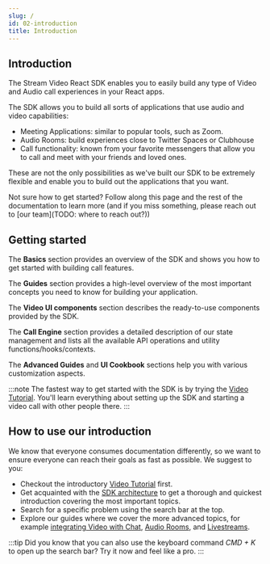 ```yaml
---
slug: /
id: 02-introduction
title: Introduction
---
```


## Introduction

The Stream Video React SDK enables you to easily build any type of Video and Audio call experiences in your React apps.

The SDK allows you to build all sorts of applications that use audio and video capabilities:

- Meeting Applications: similar to popular tools, such as Zoom.
- Audio Rooms: build experiences close to Twitter Spaces or Clubhouse
- Call functionality: known from your favorite messengers that allow you to call and meet with your friends and loved ones.

These are not the only possibilities as we've built our SDK to be extremely flexible and enable you to build out the applications that you want.

Not sure how to get started? Follow along this page and the rest of the documentation to learn more (and if you miss something, please reach out to [our team](TODO: where to reach out?))

## Getting started

The **Basics** section provides an overview of the SDK and shows you how to get started with building call features.

The **Guides** section provides a high-level overview of the most important concepts you need to know for building your application.

The **Video UI components** section describes the ready-to-use components provided by the SDK.

The **Call Engine** section provides a detailed description of our state management and lists all the available API operations and utility functions/hooks/contexts.

The **Advanced Guides** and **UI Cookbook** sections help you with various customization aspects.

:::note
The fastest way to get started with the SDK is by trying the [Video Tutorial](./basics/01-tutorial). You'll learn everything about setting up the SDK and starting a video call with other people there.
:::

## How to use our introduction

We know that everyone consumes documentation differently, so we want to ensure everyone can reach their goals as fast as possible. We suggest to you:

- Checkout the introductory [Video Tutorial](./basics/01-tutorial) first.
- Get acquainted with the [SDK architecture](./03-sdk-architecture.mdx) to get a thorough and quickest introduction covering the most important topics.
- Search for a specific problem using the search bar at the top.
- Explore our guides where we cover the more advanced topics, for example [integrating Video with Chat](./guides/06-chat-with-video), [Audio Rooms](./guides/08-audio-rooms), and [Livestreams](./guides/09-livestream).

:::tip
Did you know that you can also use the keyboard command _CMD + K_ to open up the search bar? Try it now and feel like a pro.
:::
